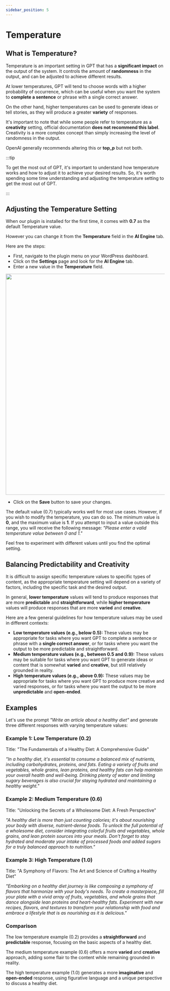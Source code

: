 ```yaml
---
sidebar_position: 5
---
```



# Temperature

## What is Temperature?

Temperature is an important setting in GPT that has a **significant impact** on the output of the system. It controls the amount of **randomness** in the output, and can be adjusted to achieve different results.

At lower temperatures, GPT will tend to choose words with a higher probability of occurrence, which can be useful when you want the system to **complete a sentence** or phrase with a single correct answer.

On the other hand, higher temperatures can be used to generate ideas or tell stories, as they will produce a greater **variety** of responses.

It's important to note that while some people refer to temperature as a **creativity** setting, official documentation **does not recommend this label**. Creativity is a more complex concept than simply increasing the level of randomness in the output.

OpenAI generally recommends altering this or **top_p** but not both.

:::tip

To get the most out of GPT, it's important to understand how temperature works and how to adjust it to achieve your desired results. So, it's worth spending some time understanding and adjusting the temperature setting to get the most out of GPT.

:::

## Adjusting the Temperature Setting

When our plugin is installed for the first time, it comes with **0.7** as the default Temperature value.

However you can change it from the **Temperature** field in the **AI Engine** tab.

Here are the steps:

- First, navigate to the plugin menu on your WordPress dashboard.
- Click on the **Settings** page and look for the **AI Engine** tab.
- Enter a new value in the **Temperature** field.

<img src={Temperature} width="700" />

- Click on the **Save** button to save your changes.

The default value (0.7) typically works well for most use cases. However, if you wish to modify the temperature, you can do so. The minimum value is **0**, and the maximum value is **1**. If you attempt to input a value outside this range, you will receive the following message: *"Please enter a valid temperature value between 0 and 1."*

Feel free to experiment with different values until you find the optimal setting.

## Balancing Predictability and Creativity

It is difficult to assign specific temperature values to specific types of content, as the appropriate temperature setting will depend on a variety of factors, including the specific task and the desired output.

In general, **lower temperature** values will tend to produce responses that are more **predictable** and **straightforward**, while **higher temperature** values will produce responses that are more **varied** and **creative**. 

Here are a few general guidelines for how temperature values may be used in different contexts:

- **Low temperature values (e.g., below 0.5):** These values may be appropriate for tasks where you want GPT to complete a sentence or phrase with a **single correct answer**, or for tasks where you want the output to be more predictable and straightforward.
- **Medium temperature values (e.g., between 0.5 and 0.9):** These values may be suitable for tasks where you want GPT to generate ideas or content that is somewhat **varied** and **creative**, but still relatively grounded in reality.
- **High temperature values (e.g., above 0.9):** These values may be appropriate for tasks where you want GPT to produce more creative and varied responses, or for tasks where you want the output to be more **unpredictable** and **open-ended**.

## Examples

Let's use the prompt *"Write an article about a healthy diet"* and generate three different responses with varying temperature values:

### Example 1: Low Temperature (0.2)

Title: "The Fundamentals of a Healthy Diet: A Comprehensive Guide"

*"In a healthy diet, it's essential to consume a balanced mix of nutrients, including carbohydrates, proteins, and fats. Eating a variety of fruits and vegetables, whole grains, lean proteins, and healthy fats can help maintain your overall health and well-being. Drinking plenty of water and limiting sugary beverages is also crucial for staying hydrated and maintaining a healthy weight."*

### Example 2: Medium Temperature (0.6)

Title: "Unlocking the Secrets of a Wholesome Diet: A Fresh Perspective"

*"A healthy diet is more than just counting calories; it's about nourishing your body with diverse, nutrient-dense foods. To unlock the full potential of a wholesome diet, consider integrating colorful fruits and vegetables, whole grains, and lean protein sources into your meals. Don't forget to stay hydrated and moderate your intake of processed foods and added sugars for a truly balanced approach to nutrition."*

### Example 3: High Temperature (1.0)

Title: "A Symphony of Flavors: The Art and Science of Crafting a Healthy Diet"

*"Embarking on a healthy diet journey is like composing a symphony of flavors that harmonize with your body's needs. To create a masterpiece, fill your plate with a vivid array of fruits, vegetables, and whole grains that dance alongside lean proteins and heart-healthy fats. Experiment with new recipes, flavors, and textures to transform your relationship with food and embrace a lifestyle that is as nourishing as it is delicious."*

### Comparison

The low temperature example (0.2) provides a **straightforward** and **predictable** response, focusing on the basic aspects of a healthy diet.

The medium temperature example (0.6) offers a more **varied** and **creative** approach, adding some flair to the content while remaining grounded in reality.

The high temperature example (1.0) generates a more **imaginative** and **open-ended** response, using figurative language and a unique perspective to discuss a healthy diet.